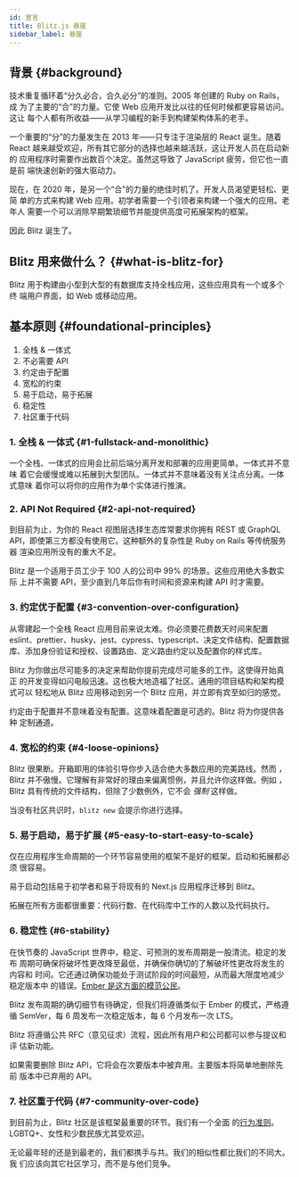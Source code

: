 ```yaml
---
id: 宣言
title: Blitz.js 悬崖
sidebar_label: 悬崖
---
```


<!--alex disable easy-->

## 背景 {#background}

技术重复循环着“分久必合，合久必分”的准则。2005 年创建的 Ruby on Rails，成
为了主要的“合”的力量。它使 Web 应用开发比以往的任何时候都更容易访问。这让
每个人都有所收益——从学习编程的新手到构建架构体系的老手。

一个重要的“分”的力量发生在 2013 年——只专注于渲染层的 React 诞生。随着
React 越来越受欢迎，所有其它部分的选择也越来越活跃，这让开发人员在启动新的
应用程序时需要作出数百个决定。虽然这导致了 JavaScript 疲劳，但它也一直是前
端快速创新的强大驱动力。

现在，在 2020 年，是另一个“合”的力量的绝佳时机了。开发人员渴望更轻松、更简
单的方式来构建 Web 应用。初学者需要一个引领者来构建一个强大的应用。老年人
需要一个可以消除早期繁琐细节并能提供高度可拓展架构的框架。

因此 Blitz 诞生了。

## Blitz 用来做什么？ {#what-is-blitz-for}

Blitz 用于构建由小型到大型的有数据库支持全栈应用，这些应用具有一个或多个终
端用户界面，如 Web 或移动应用。

## 基本原则 {#foundational-principles}

1. 全栈 & 一体式
2. 不必需要 API
3. 约定由于配置
4. 宽松的约束
5. 易于启动，易于拓展
6. 稳定性
7. 社区重于代码

### 1. 全栈 & 一体式 {#1-fullstack-and-monolithic}

一个全栈、一体式的应用会比前后端分离开发和部署的应用更简单。一体式并不意味
着它会缓慢或难以拓展到大型团队。一体式并不意味着没有关注点分离。一体式意味
着你可以将你的应用作为单个实体进行推演。

### 2. API Not Required {#2-api-not-required}

到目前为止，为你的 React 视图层选择生态库常要求你拥有 REST 或 GraphQL
API，即使第三方都没有使用它。这种额外的复杂性是 Ruby on Rails 等传统服务器
渲染应用所没有的重大不足。

Blitz 是一个适用于员工少于 100 人的公司中 99% 的场景。这些应用绝大多数实际
上并不需要 API，至少直到几年后你有时间和资源来构建 API 时才需要。

### 3. 约定优于配置 {#3-convention-over-configuration}

从零建起一个全栈 React 应用目前来说太难。你必须要花费数天时间来配置
eslint、prettier、husky、jest、cypress、typescript、决定文件结构、配置数据
库、添加身份验证和授权、设置路由、定义路由约定以及配置你的样式库。

Blitz 为你做出尽可能多的决定来帮助你提前完成尽可能多的工作。这使得开始真正
的开发变得如闪电般迅速。这也极大地造福了社区。通用的项目结构和架构模式可以
轻松地从 Blitz 应用移动到另一个 Blitz 应用，并立即有宾至如归的感觉。

约定由于配置并不意味着没有配置。这意味着配置是可选的。Blitz 将为你提供各种
定制通道。

### 4. 宽松的约束 {#4-loose-opinions}

Blitz 很果断。开箱即用的体验引导你步入适合绝大多数应用的完美路线。然而
，Blitz 并不傲慢。它理解有非常好的理由来偏离惯例，并且允许你这样做。例如
，Blitz 具有传统的文件结构，但除了少数例外，它不会 _强制_ 这样做。

当没有社区共识时，`blitz new` 会提示你进行选择。

### 5. 易于启动，易于扩展 {#5-easy-to-start-easy-to-scale}

仅在应用程序生命周期的一个环节容易使用的框架不是好的框架。启动和拓展都必须
很容易。

易于启动包括易于初学者和易于将现有的 Next.js 应用程序迁移到 Blitz。

拓展在所有方面都很重要：代码行数、在代码库中工作的人数以及代码执行。

### 6. 稳定性 {#6-stability}

在快节奏的 JavaScript 世界中，稳定、可预测的发布周期是一股清流。稳定的发布
周期可确保将破坏性更改降至最低，并确保你确切的了解破坏性更改将发生的内容和
时间。它还通过确保功能处于测试阶段的时间最短，从而最大限度地减少稳定版本中
的错误。[Ember 是这方面的模范公民](https://emberjs.com/releases/)。

Blitz 发布周期的确切细节有待确定，但我们将遵循类似于 Ember 的模式，严格遵
循 SemVer，每 6 周发布一次稳定版本，每 6 个月发布一次 LTS。

Blitz 将遵循公共 RFC（意见征求）流程，因此所有用户和公司都可以参与提议和评
估新功能。

如果需要删除 Blitz API，它将会在次要版本中被弃用。主要版本将简单地删除先前
版本中已弃用的 API。

### 7. 社区重于代码 {#7-community-over-code}

到目前为止，Blitz 社区是该框架最重要的环节。我们有一个全面
的[行为准则](./code-of-conduct)。LGBTQ+、女性和少数民族尤其受欢迎。

无论最年轻的还是到最老的，我们都携手与共。我们的相似性都比我们的不同大。我
们应该向其它社区学习，而不是与他们竞争。
